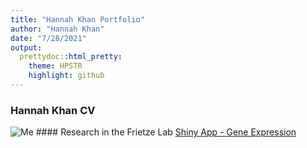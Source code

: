 ```yaml
---
title: "Hannah Khan Portfolio"
author: "Hannah Khan"
date: "7/28/2021"
output: 
  prettydoc::html_pretty:
    theme: HPSTR
    highlight: github
---
```

### Hannah Khan CV
![Me](hannah.png)
#### Research in the Frietze Lab
[Shiny App - Gene Expression](https://hannah-khan.shinyapps.io/shinyapp/)